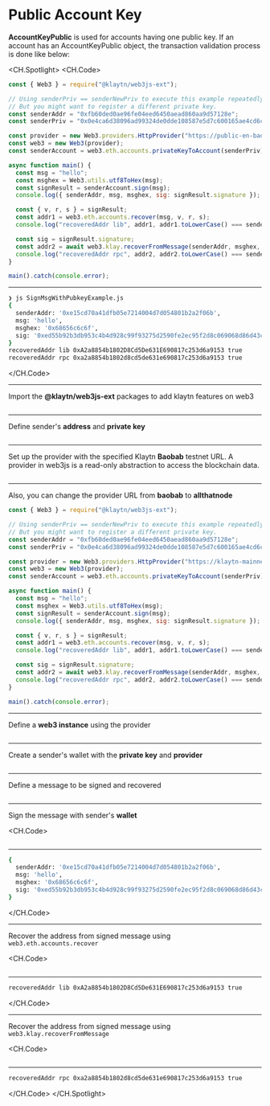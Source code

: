 # Public Account Key

**AccountKeyPublic** is used for accounts having one public key. If an account has an AccountKeyPublic object, the transaction validation process is done like below:

<CH.Spotlight>
<CH.Code>

```js SignMsgWithPubkeyExample.js
const { Web3 } = require("@klaytn/web3js-ext");

// Using senderPriv == senderNewPriv to execute this example repeatedly.
// But you might want to register a different private key.
const senderAddr = "0xfb60ded0ae96fe04eed6450aead860aa9d57128e";
const senderPriv = "0x0e4ca6d38096ad99324de0dde108587e5d7c600165ae4cd6c2462c597458c2b8";

const provider = new Web3.providers.HttpProvider("https://public-en-baobab.klaytn.net");
const web3 = new Web3(provider);
const senderAccount = web3.eth.accounts.privateKeyToAccount(senderPriv);

async function main() {
  const msg = "hello";
  const msghex = Web3.utils.utf8ToHex(msg);
  const signResult = senderAccount.sign(msg);
  console.log({ senderAddr, msg, msghex, sig: signResult.signature });

  const { v, r, s } = signResult;
  const addr1 = web3.eth.accounts.recover(msg, v, r, s);
  console.log("recoveredAddr lib", addr1, addr1.toLowerCase() === senderAccount.address.toLowerCase());

  const sig = signResult.signature;
  const addr2 = await web3.klay.recoverFromMessage(senderAddr, msghex, sig, "latest");
  console.log("recoveredAddr rpc", addr2, addr2.toLowerCase() === senderAccount.address.toLowerCase());
}

main().catch(console.error);
```

---

```zsh output
❯ js SignMsgWithPubkeyExample.js
{
  senderAddr: '0xe15cd70a41dfb05e7214004d7d054801b2a2f06b',
  msg: 'hello',
  msghex: '0x68656c6c6f',
  sig: '0xed55b92b3db953c4b4d928c99f93275d2590fe2ec95f2d8c069068d86d43ce0c0d1206f297351c6a0dfaba9c24d1a2ac293ac8f8a73d16c2b0c39ce90bc36ab71b'
}
recoveredAddr lib 0xA2a8854b1802D8Cd5De631E690817c253d6a9153 true
recoveredAddr rpc 0xa2a8854b1802d8cd5de631e690817c253d6a9153 true
```

</CH.Code>

---

Import the **@klaytn/web3js-ext** packages to add klaytn features on web3

```js SignMsgWithPubkeyExample.js focus=1

```

---

Define sender's **address** and **private key**

```js SignMsgWithPubkeyExample.js focus=5:6

```

---

Set up the provider with the specified Klaytn **Baobab** testnet URL. A provider in web3js is a read-only abstraction to access the blockchain data.

```js SignMsgWithPubkeyExample.js focus=8

```

---

Also, you can change the provider URL from **baobab** to **allthatnode**

```js SignMsgWithPubkeyExample.js focus=8
const { Web3 } = require("@klaytn/web3js-ext");

// Using senderPriv == senderNewPriv to execute this example repeatedly.
// But you might want to register a different private key.
const senderAddr = "0xfb60ded0ae96fe04eed6450aead860aa9d57128e";
const senderPriv = "0x0e4ca6d38096ad99324de0dde108587e5d7c600165ae4cd6c2462c597458c2b8";

const provider = new Web3.providers.HttpProvider("https://klaytn-mainnet.g.allthatnode.com/full/evm");
const web3 = new Web3(provider);
const senderAccount = web3.eth.accounts.privateKeyToAccount(senderPriv);

async function main() {
  const msg = "hello";
  const msghex = Web3.utils.utf8ToHex(msg);
  const signResult = senderAccount.sign(msg);
  console.log({ senderAddr, msg, msghex, sig: signResult.signature });

  const { v, r, s } = signResult;
  const addr1 = web3.eth.accounts.recover(msg, v, r, s);
  console.log("recoveredAddr lib", addr1, addr1.toLowerCase() === senderAccount.address.toLowerCase());

  const sig = signResult.signature;
  const addr2 = await web3.klay.recoverFromMessage(senderAddr, msghex, sig, "latest");
  console.log("recoveredAddr rpc", addr2, addr2.toLowerCase() === senderAccount.address.toLowerCase());
}

main().catch(console.error);
```

---

Define a **web3 instance** using the provider

```js SignMsgWithPubkeyExample.js focus=9

```

---

Create a sender's wallet with the **private key** and **provider**

```js SignMsgWithPubkeyExample.js focus=10

```

---

Define a message to be signed and recovered

```js SignMsgWithPubkeyExample.js focus=13

```

---

Sign the message with sender's **wallet**

<CH.Code>
```js SignMsgWithPubkeyExample.js focus=14:16

````
---

```zsh output
{
  senderAddr: '0xe15cd70a41dfb05e7214004d7d054801b2a2f06b',
  msg: 'hello',
  msghex: '0x68656c6c6f',
  sig: '0xed55b92b3db953c4b4d928c99f93275d2590fe2ec95f2d8c069068d86d43ce0c0d1206f297351c6a0dfaba9c24d1a2ac293ac8f8a73d16c2b0c39ce90bc36ab71b'
}
````

</CH.Code>

---

Recover the address from signed message using `web3.eth.accounts.recover`

<CH.Code>
```js SignMsgWithPubkeyExample.js focus=18:20

````
---

```zsh output
recoveredAddr lib 0xA2a8854b1802D8Cd5De631E690817c253d6a9153 true
````

</CH.Code>

---

Recover the address from signed message using `web3.klay.recoverFromMessage`

<CH.Code>
```js SignMsgWithPubkeyExample.js focus=22:24

````
---
```zsh output
recoveredAddr rpc 0xa2a8854b1802d8cd5de631e690817c253d6a9153 true
````

</CH.Code>
</CH.Spotlight>
